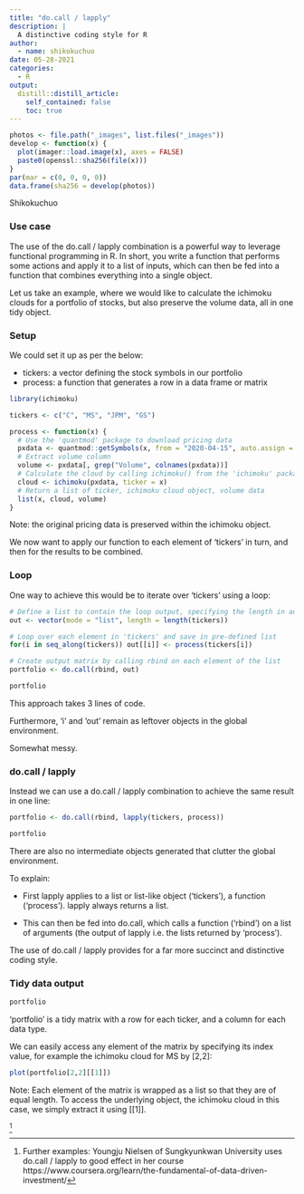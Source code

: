 ```yaml
---
title: "do.call / lapply"
description: |
  A distinctive coding style for R
author:
  - name: shikokuchuo
date: 05-28-2021
categories:
  - R
output:
  distill::distill_article:
    self_contained: false
    toc: true
---
```


```r

photos <- file.path("_images", list.files("_images"))
develop <- function(x) {
  plot(imager::load.image(x), axes = FALSE)
  paste0(openssl::sha256(file(x)))
}
par(mar = c(0, 0, 0, 0))
data.frame(sha256 = develop(photos))

```
<aside> Shikokuchuo </aside>

### Use case

The use of the do.call / lapply combination is a powerful way to leverage functional programming in R. In short, you write a function that performs some actions and apply it to a list of inputs, which can then be fed into a function that combines everything into a single object.

Let us take an example, where we would like to calculate the ichimoku clouds for a portfolio of stocks, but also preserve the volume data, all in one tidy object.

### Setup

We could set it up as per the below:

- tickers: a vector defining the stock symbols in our portfolio
- process: a function that generates a row in a data frame or matrix

```r
library(ichimoku)

tickers <- c("C", "MS", "JPM", "GS")

process <- function(x) {
  # Use the 'quantmod' package to download pricing data
  pxdata <- quantmod::getSymbols(x, from = "2020-04-15", auto.assign = FALSE)
  # Extract volume column
  volume <- pxdata[, grep("Volume", colnames(pxdata))]
  # Calculate the cloud by calling ichimoku() from the 'ichimoku' package
  cloud <- ichimoku(pxdata, ticker = x)
  # Return a list of ticker, ichimoku cloud object, volume data
  list(x, cloud, volume)
}

```
<aside> Note: the original pricing data is preserved within the ichimoku object.</aside> 

We now want to apply our function to each element of 'tickers' in turn, and then for the results to be combined.

### Loop

One way to achieve this would be to iterate over 'tickers' using a loop:

```r

# Define a list to contain the loop output, specifying the length in advance as good practice
out <- vector(mode = "list", length = length(tickers))

# Loop over each element in 'tickers' and save in pre-defined list
for(i in seq_along(tickers)) out[[i]] <- process(tickers[i])

# Create output matrix by calling rbind on each element of the list
portfolio <- do.call(rbind, out)

portfolio

```

This approach takes 3 lines of code.

Furthermore, 'i' and 'out' remain as leftover objects in the global environment.

Somewhat messy.

### do.call / lapply

Instead we can use a do.call / lapply combination to achieve the same result in one line:

```r

portfolio <- do.call(rbind, lapply(tickers, process))

portfolio

```

There are also no intermediate objects generated that clutter the global environment.

To explain:

- First lapply applies to a list or list-like object ('tickers'), a function ('process'). lapply always returns a list.

- This can then be fed into do.call, which calls a function ('rbind') on a list of arguments (the output of lapply i.e. the lists returned by 'process').

The use of do.call / lapply provides for a far more succinct and distinctive coding style.

### Tidy data output

```r
portfolio
```

'portfolio' is a tidy matrix with a row for each ticker, and a column for each data type.

We can easily access any element of the matrix by specifying its index value, for example the ichimoku cloud for MS by [2,2]:

```r
plot(portfolio[2,2][[1]])
```
<aside>Note: Each element of the matrix is wrapped as a list so that they are of equal length. To access the underlying object, the ichimoku cloud in this case, we simply extract it using [[1]].</aside>

^[Further examples: Youngju Nielsen of Sungkyunkwan University uses do.call / lapply to good effect in her course https://www.coursera.org/learn/the-fundamental-of-data-driven-investment/]

